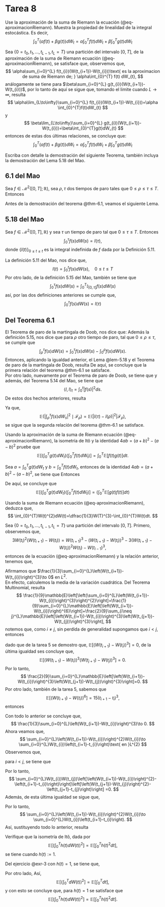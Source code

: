 # Tarea 8

::: {#exr-1}

Use la aproximación de la suma de Riemann la ecuación (@eq-aproximacionRiemann). Muestra la propiedad de linealidad de la integral estocástica. Es decir,
$$
\int_{0}^{T}\left(\alpha f(t)+\beta g(t)\right) dW_{t}=\alpha\int_{0}^{T}f(t)dW_{t}+\beta\int_{0}^{T}g(t)dW_{t}
$$

:::

:::{.proof}
Sea $\{0=t_{0},t_{1},\dots,t_{L-1},t_{L}=T\}$ una partición del intervalo $[0,T]$, de la aproximación de la suma de Riemann ecuación (@eq-aproximacionRiemann), se satisface que,
\begin{eqnarray*}
\int_{0}^{T}\left(\alpha f(t)+\beta g(t)\right) dW_{t} & \sim & \sum_{i=0}^{L}(\alpha f(t_{i})+\beta g(t_{i}))(W(t_{i+1})-W(t_{i}))\\
& = & \sum_{i=0}^{L}\alpha f(t_{i})(W(t_{i+1})-W(t_{i}))+ \sum_{i=0}^{L}\beta g(t_{i})(W(t_{i+1})-W(t_{i}))\\
& = & \alpha\sum_{i=0}^{L} f(t_{i})(W(t_{i+1})-W(t_{i}))+\beta\sum_{i=0}^{L} g(t_{i})(W(t_{i+1})-W(t_{i}))
\end{eqnarray*}
observemos que,
$$
\alpha\sum_{i=0}^{L} f(t_{i})(W(t_{i+1})-W(t_{i}))\text{ es la aproximacion de suma de Riemann de; } \alpha\int_{0}^{T} f(t) dW_{t},
$$
análogamente se tiene para $\beta\sum_{i=0}^{L} g(t_{i})(W(t_{i+1})-W(t_{i}))$, por lo tanto de aquí se sigue que, tomando el limite cuando $L\to\infty$, resulta 
$$
\alpha\lim_{L\to\infty}\sum_{i=0}^{L} f(t_{i})(W(t_{i+1})-W(t_{i}))=\alpha \int_{0}^{T}f(t)dW_{t}
$$
y
$$
\beta\lim_{L\to\infty}\sum_{i=0}^{L} g(t_{i})(W(t_{i+1})-W(t_{i}))=\beta\int_{0}^{T}g(t)dW_{t}
$$
entonces de estas dos últimas relaciones, se concluye que:
$$
\int_{0}^{T}\left(\alpha f(t)+\beta g(t)\right) dW_{t}= \alpha \int_{0}^{T}f(t)dW_{t}+\beta\int_{0}^{T}g(t)dW_{t}
$$
:::

::: {#exr-2}
Escriba con detalle la demostración del siguiente Teorema, también incluya la demostración del Lema 5.18 del Mao.
:::
::: {#thm-6.1}

## 6.1 del Mao

Sea $f\in\mathcal{M}^{2}([0,T];\mathbb{R})$, sea $\rho,\tau$ dos tiempos de paro tales que $0\leq\rho\leq\tau\leq T$. Entonces
\begin{eqnarray}
\mathbb{E}\left(\int_{\rho}^{\tau}f(s)dW_{s}\mid\mathcal{F}_{\rho}\right) & = & 0,\\
\mathbb{E}\left(\left|\int_{\rho}^{\tau}f(s)dW_{s}\right|^{2}\mid\mathcal{F}_{\rho}\right) & = & \mathbb{E}\left(\int_{\rho}^{\tau}\left|f(s)\right|^{2}ds\mid\mathcal{F}_{\rho}\right).
\end{eqnarray}
:::
Antes de la demostración del teorema @thm-6.1, veamos el siguiente Lema.\

::: {#lem-5.18}

## 5.18 del Mao
 Sea $f\in\mathcal{M}^{2}([0,T],\mathbb{R})$ y sea $\tau$ un tiempo de paro tal que $0\leq \tau\leq T$. Entonces
$$
\int_{0}^{\tau}f(s)dW(s)=I(\tau),
$$
donde $\{I(t)\}_{0\leq t \leq t}$ es la integral indefinida de $f$ dada por la Definición 5.11.
:::

:::{.proof}

La definición 5.11 del Mao, nos dice que,
$$
I(t)=\int_{0}^{t}f(s)dW(s),\quad 0\leq t\leq T
$$
Por otro lado, de la definición 5.15 del Mao, también se tiene que
$$
\int_{0}^{\tau}f(s)dW(s)=\int_{0}^{T}\mathbb{I}_{[0,\tau]}f(s)dW(s)
$$
así, por las dos definiciones anteriores se cumple que,
$$
\int_{0}^{\tau}f(s)dW(s)=I(\tau)
$$
:::

:::{.proof}
## Del Teorema 6.1
El Teorema de paro de la martingala de Doob, nos dice que:
\begin{equation}
E(I(\tau)|\mathcal{F}_{\rho})=I(\rho)
\end{equation}
Además la definición 5.15, nos dice que
para $\rho$ otro tiempo de paro, tal que $0\leq \rho\leq \tau$, se cumple que
$$
\int_{\rho}^{\tau}f(s)dW(s)=\int_{0}^{\tau}f(s)dW(s)-\int_{0}^{\rho}f(s)dW(s).
$$
Entonces, aplicando la igualdad anterior, el Lema @lem-5.18 y el Teorema de paro de la martingala de Doob, resulta
\begin{eqnarray*}
\mathbb{E}\left(\int_{\rho}^{\tau}f(s)dW_{s}\Big|\mathcal{F}_{\rho}\right) & = & \mathbb{E}\left(\left(\int_{0}^{\tau}f(s)dW(s)-\int_{0}^{\rho}f(s)dW(s)\right)\Big|\mathcal{F}_{\rho}\right)\\
& = & \mathbb{E}(I(\tau)-I(\rho)|\mathcal{F}_\rho)\\
& = & \mathbb{E}(I(\tau)|\mathcal{F}_\rho)-\mathbb{E}(I(\rho)|\mathcal{F}_\rho)\\
& = & I(\rho)-I(\rho)\\
& = & 0
\end{eqnarray*}
De aquí, se concluye que la primera relación del teorema @thm-6.1 se satisface.\
Por otro lado, nuevamente por el Teorema de paro de Doob, se tiene que
\begin{equation}
E(I^{2}(\tau)-\langle I,I\rangle_{\tau}|\mathcal{F}_{\rho})=I^{2}(\rho)-\langle I,I\rangle_{\rho},
\end{equation}
y además, del Teorema 5.14 del Mao, se tiene que
$$
\langle I,I\rangle_{t}=\int_{0}^{t}|f(s)|^{2}ds.
$$
De estos dos hechos anteriores, resulta

\begin{eqnarray*}
\mathbb{E}(|I(\tau)-I(\rho)|^{2}|\mathcal{F}_{\rho}) & = & \mathbb{E}(I^{2}(\tau)-2I(\rho)I(\tau)+I^{2}(\rho)|\mathcal{F}_{\rho}) \\
& = & \mathbb{E}(I^{2}(\tau)|\mathcal{F}_{\rho})-2I(\rho)\mathbb{E}(I(\tau)|\mathcal{F}_{\rho})+I^{2}(\rho) \\
& = & \mathbb{E}(I^{2}(\tau)|\mathcal{F}_{\rho})-2I(\rho)^{2}+I^{2}(\rho)\\
& = & \mathbb{E}(I^{2}(\tau)|\mathcal{F}_{\rho})-I^{2}(\rho)\\
& = & \mathbb{E}(\langle I,I\rangle_{\tau}-\langle I, I\rangle_{\rho}|\mathcal{F}_{\rho})\\
& = & \mathbb{E}\left(\int_{0}^{\tau}|f(s)|^{2}ds-\int_{0}^{\rho}|f(s)|^{2}ds|\mathcal{F}_{\rho}\right)\\
& = & \mathbb{E}\left(\int_{\rho}^{\tau}|f(s)|^{2}ds|\mathcal{F}_{\rho}\right).
\end{eqnarray*}
Ya que, 
$$
\mathbb{E}\left(\left|\int_{\rho}^{\tau}f(s)dW_{s}\right|^{2}\mid\mathcal{F}_{\rho}\right)=\mathbb{E}(|I(\tau)-I(\rho)|^{2}|\mathcal{F}_{\rho}),
$$
se sigue que la segunda relación del teorema @thm-6.1 se satisface.
:::

::: {#exr-3}
Usando la aproximación de la suma de Riemann ecuación (@eq-aproximacionRiemann), la isometría de Itô y la identidad $4ab=(a+b)^{2}-(a-b)^{2}$ pruebe que
$$
\mathbb{E}\left[\left(\int_{0}^{T}g(t)dW_{t}\right)\left(\int_{0}^{T}f(t)dW_{t}\right)\right]=\int_{0}^{T}\mathbb{E}[f(t)g(t)]dt.
$$
:::

:::{.proof}
Sea $a=\int_{0}^{T}g(t)dW_{t}$ y $b=\int_{0}^{T}f(t)dW_{t}$, entonces de la identidad $4ab=(a+b)^{2}-(a-b)^{2}$, se tiene que
\begin{eqnarray*}
4\left(\int_{0}^{T}g(t)dW_{t}\right)\left(\int_{0}^{T}f(t)dW_{t}\right) & = & \left(\int_{0}^{T}g(t)dW_{t}+\int_{0}^{T}f(t)dW_{t}\right)^{2}-\left(\int_{0}^{T}g(t)dW_{t}-\int_{0}^{T}f(t)dW_{t}\right)^{2}\\
& = & \left(\int_{0}^{T}(g(t)+f(t))dW_{t}\right)^{2}-\left(\int_{0}^{T}(g(t)-f(t))dW_{t}\right)^{2},
\end{eqnarray*}
Entonces

\begin{eqnarray*}
4\mathbb{E}\left[\left(\int_{0}^{T}g(t)dW_{t}\right)\left(\int_{0}^{T}f(t)dW_{t}\right)\right] & = & \mathbb{E}\left(\int_{0}^{T}(g(t)+f(t))dW_{t}\right)^{2}-\mathbb{E}\left(\int_{0}^{T}(g(t)-f(t))dW_{t}\right)^{2}\\
& = &\left(\int_{0}^{T} \mathbb{E}(g(t)+f(t))^{2}dt\right)-\left(\int_{0}^{T}\mathbb{E}(g(t)-f(t))^{2}dt\right)\quad\text{esto se sigue por la isometria de Itô}\\
& = & \left(\int_{0}^{T}(\mathbb{E}[(g(t)+f(t))^{2}]-\mathbb{E}[(g(t)-f(t))^{2}])dt\right)\\
& = & \left(\int_{0}^{T}\mathbb{E}[(g(t)+f(t))^{2}-(g(t)-f(t))^{2}]dt\right)\quad\text{usando nuevamente que, } 4ab=(a+b)^{2}-(a-b)^{2}\\
& = & 4\left(\int_{0}^{T}\mathbb{E}[g(t)f(t)]dt\right)
\end{eqnarray*}
De aquí, se concluye que
$$
\mathbb{E}\left[\left(\int_{0}^{T}g(t)dW_{t}\right)\left(\int_{0}^{T}f(t)dW_{t}\right)\right]=\left(\int_{0}^{T}\mathbb{E}[g(t)f(t)]dt\right)
$$
:::

::: {#exr-4}
 Usando la suma de Riemann ecuación (@eq-aproximacionRiemann), deduzca que,
$$
\int_{0}^{T}W(t)^{2}dW(t)=\dfrac{1}{3}W(T)^{3}-\int_{0}^{T}W(t)dt.
$$
:::

:::{.proof}
Sea $\{0=t_{0},t_{1},\dots,t_{L-1},t_{L}=T\}$ una partición del intervalo $[0,T]$.
Primero, observemos que,
$$
3W(t_{i})^{2}(W(t_{i+1})-W(t_{i}))=W(t_{i+1})^{3}-\left(W(t_{i+1})-W(t_{i})\right)^{3}-3\left(W(t_{i+1})-W(t_{i})\right)^{2}W(t_{i})-W(t_{i-1})^{3},
$$
entonces de la ecuación (@eq-aproximacionRiemann) y la relación anterior, tenemos que,

\begin{align*}
\int_{0}^{T}W(t)^{2}dW(t) & \sim \sum_{i=0}^{L}W(t_{i})^{2}(W(t_{i+1})-W(t_{i}))\\
& = \frac{1}{3} \sum_{i=0}^{L}\left[W(t_{i+1})^{3}-W(t_{i-1})^{3}\right]-\frac{1}{3}\sum_{i=0}^{L}\left(W(t_{i+1})-W(t_{i})\right)^{3}-\sum_{i=0}^{L}\left(W(t_{i+1})-W(t_{i})\right)^{2}W(t_{i})\\
& =\frac{1}{3}( W(T)^{3}-W(t_{0})^{3})- \frac{1}{3}\sum_{i=0}^{L}\left(W(t_{i+1})-W(t_{i})\right)^{3}-\sum_{i=0}^{L}\left(W(t_{i+1})-W(t_{i})\right)^{2}W(t_{i})\\
& =\frac{1}{3}W(T)^{3}- \frac{1}{3}\sum_{i=0}^{L}\left(W(t_{i+1})-W(t_{i})\right)^{3}-\sum_{i=0}^{L}\left(W(t_{i+1})-W(t_{i})\right)^{2}W(t_{i}).
\end{align*}
Afirmamos que $\frac{1}{3}\sum_{i=0}^{L}\left(W(t_{i+1})-W(t_{i})\right)^{3}\to 0$ en $L^{2}$.\
En efecto, calculemos la media de la variación cuadrática. Del Teorema Multinomial, resulta
$$
\frac{1}{9}\mathbb{E}\left[\left(\sum_{i=0}^{L}\left(W(t_{i+1})-W(t_{i})\right)^{3}\right)^{2}\right]=\frac{1}{9}\sum_{i=0}^{L}\mathbb{E}\left[\left(W(t_{i+1})-W(t_{i})\right)^{6}\right]+\frac{2}{9}\sum_{i\neq j}^{L}\mathbb{E}\left[\left(W(t_{i+1})-W(t_{i})\right)^{3}\left(W(t_{j+1})-W(t_{j})\right)^{3}\right],
$$
notemos que, como $i\neq j$, sin perdida de generalidad supongamos que $i<j$, entonces

\begin{eqnarray*}
\mathbb{E}\left[\left(W(t_{i+1})-W(t_{i})\right)^{3}\left(W(t_{j+1})-W(t_{j})\right)^{3}\right] & = & \mathbb{E}\left.\left\{\mathbb{E}\left[\left(W(t_{i+1})-W(t_{i})\right)^{3}\left(W(t_{j+1})-W(t_{j})\right)^{3}\right]\right|\mathcal{F}_{j}\right\}\\
& = & \mathbb{E}\left\{\left(W(t_{i+1})-W(t_{i})\right)^{3}\mathbb{E}\left.\left[\left(W(t_{j+1})-W(t_{j})\right)^{3}\right|\mathcal{F}_{j}\right]\right\}\\
& = & \mathbb{E}\left[\left(W(t_{i+1})-W(t_{i})\right)^{3}\right]\mathbb{E}\left[\left(W(t_{j+1})-W(t_{j})\right)^{3}\right]
\end{eqnarray*}

dado que de la tarea 5 se demostro que, $\mathbb{E}\left[\left(W(t_{i+1})-W(t_{i})\right)^{3}\right]=0$, de la última igualdad ses concluye que,
$$
\mathbb{E}\left[\left(W(t_{i+1})-W(t_{i})\right)^{3}\left(W(t_{j+1})-W(t_{j})\right)^{3}\right]=0.
$$
Por lo tanto,
$$
\frac{2}{9}\sum_{i=0}^{L}\mathbb{E}\left[\left(W(t_{i+1})-W(t_{i})\right)^{3}\left(W(t_{j+1})-W(t_{j})\right)^{3}\right]=0.
$$
Por otro lado, también de la tarea 5, sabemos que
$$
\mathbb{E}\left[\left(W(t_{i+1})-W(t_{i})\right)^{6}\right] = 15\left(t_{i+1}-t_{i}\right)^{3},
$$
entonces

\begin{align*}
\frac{1}{9}\sum_{i=0}^{L}E\left[\left(W(t_{i+1})-W(t_{i})\right)^{6}\right] & =\frac{5}{3}\sum_{i=0}^{L}\left(t_{i+1}-t_{i}\right)^{3}\\
& \leq\frac{5}{3}\|\Delta_{L}\|^{2}\sum_{i=0}^{L}\left(t_{i+1}-t_{i}\right)\\
& \leq\frac{5}{3}\|\Delta_{L}\|^{2}L\to0,\quad\text{cuando,  }\|\Delta_{L}\|\to0.
\end{align*}
Con todo lo anterior se concluye que,
$$
\frac{1}{3}\sum_{i=0}^{L}\left(W(t_{i+1})-W(t_{i})\right)^{3}\to 0.
$$
Ahora veamos que,
$$
\sum_{i=0}^{L}\left(W(t_{i+1})-W(t_{i})\right)^{2}W(t_{i})\to \sum_{i=0}^{L}W(t_{i})\left(t_{i+1}-t_{i}\right)\text{ en }L^{2}
$$
Observemos que, 

\begin{eqnarray*}
\mathbb{E}\left[\left(\sum_{i=0}^{L}\left(W(t_{i+1})-W(t_{i})\right)^{2}W(t_{i})- \sum_{i=0}^{L}W(t_{i})\left(t_{i+1}-t_{i}\right) \right)^{2}\right] & = & \mathbb{E}\left[\left(\sum_{i=0}^{L}W(t_{i})\left[\left(W(t_{i+1})-W(t_{i})\right)^{2}-\left(t_{i+1}-t_{i}\right)\right] \right)^{2}\right]\\
& = & \mathbb{E}\left[\sum_{i=0}^{L}W(t_{i})^{2}\left[\left(W(t_{i+1})-W(t_{i})\right)^{2}-\left(t_{i+1}-t_{i}\right)\right]^{2} +\sum_{i\neq j}W(t_{i})W(t_{j})\left[\left(W(t_{i+1})-W(t_{i})\right)^{2}-\left(t_{i+1}-t_{i}\right)\right]\left[\left(W(t_{j+1})-W(t_{j})\right)^{2}-\left(t_{j+1}-t_{j}\right)\right] \right]\\
& = & \sum_{i=0}^{L}\mathbb{E}\left[W(t_{i})^{2}\left[\left(W(t_{i+1})-W(t_{i})\right)^{2}-\left(t_{i+1}-t_{i}\right)\right]^{2}\right] +\sum_{i\neq j}\mathbb{E}\left[W(t_{i})W(t_{j})\left[\left(W(t_{i+1})-W(t_{i})\right)^{2}-\left(t_{i+1}-t_{i}\right)\right]\left[\left(W(t_{j+1})-W(t_{j})\right)^{2}-\left(t_{j+1}-t_{j}\right)\right] \right],
\end{eqnarray*}
para $i<j$, se tiene que

\begin{eqnarray*}
\mathbb{E}\left[W(t_{i})W(t_{j})\left(\left(W(t_{i+1})-W(t_{i})\right)^{2}-\left(t_{i+1}-t_{i}\right)\right)\left(\left(W(t_{j+1})-W(t_{j})\right)^{2}-\left(t_{j+1}-t_{j}\right)\right)\right] & = & \mathbb{E}\left.\left\{\mathbb{E}\left[W(t_{i})W(t_{j})\left(\left(W(t_{i+1})-W(t_{i})\right)^{2}-\left(t_{i+1}-t_{i}\right)\right)\left(\left(W(t_{j+1})-W(t_{j})\right)^{2}-\left(t_{j+1}-t_{j}\right)\right)\right]\right|\mathcal{F}_{j}\right\}\\
& = &  \mathbb{E}\left\{W(t_{i})W(t_{j})\left(\left(W(t_{i+1})-W(t_{i})\right)^{2}-\left(t_{i+1}-t_{i}\right)\right)\mathbb{E}\left[\left.\left(W(t_{j+1})-W(t_{j})\right)^{2}-\left(t_{j+1}-t_{j}\right)\right|\mathcal{F}_{j}\right]\right\}\\
& = &  \mathbb{E}\left\{W(t_{i})W(t_{j})\left(\left(W(t_{i+1})-W(t_{i})\right)^{2}-\left(t_{i+1}-t_{i}\right)\right)\mathbb{E}\left[\left(W(t_{j+1})-W(t_{j})\right)^{2}-\left(t_{j+1}-t_{j}\right)\right]\right\}\\
& = & 0.
\end{eqnarray*}
Por lo tanto,
$$
\sum_{i=0}^{L}W(t_{i})W(t_{j})\left[\left(W(t_{i+1})-W(t_{i})\right)^{2}-\left(t_{i+1}-t_{i}\right)\right]\left[\left(W(t_{j+1})-W(t_{j})\right)^{2}-\left(t_{j+1}-t_{j}\right)\right] =0.
$$
Además,
\begin{eqnarray*}
\mathbb{E}\left[W(t_{i})^{2}\left(\left(W(t_{i+1})-W(t_{i})\right)^{2}-\left(t_{i+1}-t_{i}\right)\right)^{2}\right] & = & \mathbb{E}\left\{\mathbb{E}\left.\left[W(t_{i})^{2}\left(\left(W(t_{i+1})-W(t_{i})\right)^{2}-\left(t_{i+1}-t_{i}\right)\right)^{2}\right]\right|\mathcal{F}_{i}\right\}\\
& = & \mathbb{E}\left.\left\{\mathbb{E}\left[W(t_{i})^{2}\left(\left(W(t_{i+1})-W(t_{i})\right)^{4}-2\left(W(t_{i+1})-W(t_{i})\right)^{2}\left(t_{i+1}-t_{i}\right)+\left(t_{i+1}-t_{i}\right)^{2}\right)\right]\right|\mathcal{F}_{i}\right\}\\
& = & \mathbb{E}\left\{\mathbb{E}\left.\left[W(t_{i})^{2}\left(W(t_{i+1})-W(t_{i})\right)^{4}-2W(t_{i})^{2}\left(W(t_{i+1})-W(t_{i})\right)^{2}\left(t_{i+1}-t_{i}\right)+W(t_{i})^{2}\left(t_{i+1}-t_{i}\right)^{2}\right]\right|\mathcal{F}_{i}\right\}\\
& = & \mathbb{E}\left\{\mathbb{E}\left[\left.W(t_{i})^{2}\left(W(t_{i+1})-W(t_{i})\right)^{4}\right|\mathcal{F}_{i}\right]-2\mathbb{E}\left[\left.W(t_{i})^{2}\left(W(t_{i+1})-W(t_{i})\right)^{2}\left(t_{i+1}-t_{i}\right)\right|\mathcal{F}_{i}\right]+\mathbb{E}\left[\left.W(t_{i})^{2}\left(t_{i+1}-t_{i}\right)^{2}\right|\mathcal{F}_{i}\right]\right\}\\
& = & \mathbb{E}\left\{W(t_{i})^{2}\mathbb{E}\left[\left(W(t_{i+1})-W(t_{i})\right)^{4}|\mathcal{F}_{i}\right]-2W(t_{i})^{2}\mathbb{E}\left[\left(W(t_{i+1})-W(t_{i})\right)^{2}\left(t_{i+1}-t_{i}\right)|\mathcal{F}_{i}\right]+W(t_{i})^{2}\mathbb{E}\left[\left(t_{i+1}-t_{i}\right)^{2}|\mathcal{F}_{i}\right]\right\}\\
& = & \mathbb{E}\left\{W(t_{i})^{2}3(t_{i+1}-t_{i})^{2}-2W(t_{i})^{2}(t_{i+1}-t_{i})^{2}+W(t_{i})^{2}\left(t_{i+1}-t_{i}\right)^{2}\right\}\\
& = & 3t_{i}(t_{i+1}-t_{i})^{2}-2t_{i}(t_{i+1}-t_{i})^{2}+t_{i}(t_{i+1}-t_{i})^{2}\\
& = & 2t_{i}(t_{i+1}-t_{i})^{2},
\end{eqnarray*}
de esta última igualdad se sigue que,

\begin{eqnarray*}
\mathbb{E}\left[\sum_{i=0}^{L}W(t_{i})^{2}\left[\left(W(t_{i+1})-W(t_{i})\right)^{2}-\left(t_{i+1}-t_{i}\right)\right]^{2}\right] & = & \sum_{i=0}^{L}2t_{i}(t_{i+1}-t_{i})^{2}\\
& \leq & 2L\|\Delta_{L}\|\sum_{i=0}^{L}t_{i+1}-t_{i}\\
& = & 2\|\Delta_{L}\|L^{2}\to0,\quad\text{ cuando }\|\Delta_{L}\|\to0.
\end{eqnarray*}
Por lo tanto,
$$
\sum_{i=0}^{L}\left(W(t_{i+1})-W(t_{i})\right)^{2}W(t_{i})\to \sum_{i=0}^{L}W(t_{i})\left(t_{i+1}-t_{i}\right).
$$
Así, sustituyendo todo lo anterior, resulta

\begin{eqnarray*}
\int_{0}^{T}W(t)^{2}dW(t) & = & \lim_{L\to\infty}\frac{1}{3}W(T)^{3}-\lim_{L\to\infty}\sum_{i=0}^{L}\left(W(t_{i+1})-W(t_{i})\right)^{2}W(t_{i})\\
& = & \frac{1}{3}W(T)^{3}-\int_{0}^{T}W(t)dt
\end{eqnarray*}

:::

::: {#exr-5}
Verifique que la isometría de Itô, dada por
$$
\mathbb{E}\left[\left(\int_{0}^{T}h(t)dW(t)\right)^{2}\right]=\mathbb{E}\left[\int_{0}^{T}h(t)^{2}dt\right],
$$
se tiene cuando $h(t):= 1$.
:::

:::{.proof}
Del ejercicio @exr-3 con $h(t)=1$, se tiene que,

\begin{eqnarray*}
\mathbb{E}\left[\left(\int_{0}^{T}h(t)dW(t)\right)^{2}\right]=\mathbb{E}\left[\left(\int_{0}^{T}1dW(t)\right)^{2}\right] & = & \mathbb{E}\left[\left(\int_{0}^{T}1dW_{t}\right)\left(\int_{0}^{T}1dW_{t}\right)\right]\\
& = & \int_{0}^{T}\mathbb{E}[1]dt\\
& = & \int_{0}^{T}dt\\
& = & T.
\end{eqnarray*}
Por otro lado,
\begin{eqnarray*}
\mathbb{E}\left[\int_{0}^{T}h(t)^{2}dt\right] & = & \mathbb{E}\left[\int_{0}^{T}1^{2}dt\right]\\
& = & \mathbb{E}\left[\int_{0}^{T}dt\right]\\
& = & \mathbb{E}\left[T\right]\\
& = & T
\end{eqnarray*}
Así,
$$
\mathbb{E}\left[\left(\int_{0}^{T}dW(t)\right)^{2}\right]= \mathbb{E}\left[\int_{0}^{T}dt\right],
$$
y con esto se concluye que, para $h(t)=1$ se satisface que
$$
\mathbb{E}\left[\left(\int_{0}^{T}h(t)dW(t)\right)^{2}\right]= \mathbb{E}\left[\int_{0}^{T}h(t)^{2}dt\right].
$$
:::